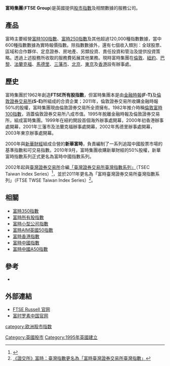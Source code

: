 {{Infobox_Company |
  company_name   = 富時集團 |
  company_logo   = |
  company_type   = [[私人公司|私人公司]] ([[倫敦證券交易所|倫敦證券交易所]]全資擁有) |
  company_slogan = The Index Company |
  foundation     = 1995 |
  location       = [[英國|英國]][[倫敦|倫敦]] |
  key_people     = Mark Makepeace, [[Chief_executive_officer|CEO]]<br>Paul Grimes, [[Chief_operating_officer|COO]] |
  num_employees  = |
  revenue        = £42百萬[[英鎊|GBP]] (2007)<ref name=LSE2007>{{harvnb|London Stock Exchange|2007|p=15}}</ref> |
  operating_income= |
  net_income     = £3.8百萬[[英鎊|GBP]] (2007)<ref name=LSE2007/> |
  industry       = [[金融|金融]]|
  products       = 金融指數|
  homepage       = [http://www.ftse.com/ www.ftse.com]
}}

'''富時集團'''('''FTSE Group''')是英國提供[[股市指數|股市指數]]及相關數據的服務公司。

==產品==
富時主要經營[[富時100指數|富時100指數]]、[[富時250指數|富時250指數]]及其他超過120,000種指數數據，當中600種指數數據為實時報價指數。除指數數據外，還有七個收入類別：全球股票、區域和合作夥伴、定息證券、房地產、另類投資、責任投資和管治及提供投資策略。透過上述股務所收取的服務費拓展其他業務。現時富時集團在[[倫敦|倫敦]]、[[紐約|紐約]]、[[巴黎|巴黎]]、[[法蘭克福|法蘭克福]]、[[馬德里|馬德里]]、[[三藩市|三藩市]]、[[北京|北京]]、[[東京|東京]]及[[香港|香港]]設有辦事處。

==歷史==
富時集團於1962年創造'''FTSE所有股指數'''，但富時集團本是由[[金融時報|金融時報]]'''(F-T)'''及[[倫敦證券交易所|倫敦證券交易所]]'''(S-E)'''所組成的合資企業；2011年，倫敦證券交易所收購金融時報50%的股權，富時集團現由倫敦證券交易所全資擁有。1982年推介時稱[[倫敦富時100指數|倫敦富時100指數]]，涵蓋倫敦證券交易所八成市值。1995年脫離金融時報及倫敦證券交易所，組成富時集團。1999年在紐約開設首個海外辦事處開幕，2000年初香港辦事處開幕，2001年三藩市及法蘭克福辦事處開幕，2002年馬德里辦事處開幕，2003年東京辦事處開幕。

2000年與[[新華財經|新華財經]]組成合營的'''新華富時'''，負責編制了一系列追蹤中國股票市場的基準指數和可交易指數。2010年9月，富時集團收購新華財經的50%股權，新華富時指數系列正式更名為富時中國指數系列。

2002年起與[[臺灣證券交易所|臺灣證券交易所]]合編[[臺灣ETF|「臺灣證券交易所臺灣指數系列」]]（TSEC Taiwan Index Series）<ref>{{Cite web |url=http://www.twse.com.tw/ch/products/download/IntroTSECTaiwanIndex-Tw.pdf |title=臺灣證券交易所與富時指數有限公司合編之臺灣指數系列 |access-date=2010-10-02 |archive-date=2011-01-24 |archive-url=https://web.archive.org/web/20110124131541/http://www.twse.com.tw/ch/products/download/IntroTSECTaiwanIndex-Tw.pdf |dead-url=yes }}</ref>，並於2011年更名為「富時臺灣證券交易所臺灣指數系列」（FTSE TWSE Taiwan Index Series）<ref>[http://money.chinatimes.com/news/news-content.aspx?id=20101001001514&cid=1203 《證交所》富時：臺灣指數更名為「富時臺灣證券交易所臺灣指數」]{{Dead link|date=2019年10月 |bot=InternetArchiveBot |fix-attempted=yes }}</ref>。

==相關==
* [[富時350指數|富時350指數]]
* [[富時所有股指數|富時所有股指數]]
* [[富時小型公司指數|富時小型公司指數]]
* [[富時AIM英國50指數|富時AIM英國50指數]]
* [[富時香港指數|富時香港指數]]
* [[富時中國指數|富時中國指數]]
* [[富時中國A50指數|富時中國A50指數]]

==參考==
{{reflist}}
* {{Citation
 |last        = London Stock Exchange
 |title       = Interim Report: Six months ended 30 September 2007
 |year        = 2007
 |url         = http://www.londonstockexchange-ir.com/lse/finperformance/reports/results/ir07/ir07.pdf
 |deadurl     = yes
 |archiveurl  = https://web.archive.org/web/20080827160252/http://www.londonstockexchange-ir.com/lse/finperformance/reports/results/ir07/ir07.pdf
 |archivedate = 2008年8月27日
 |accessdate  = 2008年3月24日
}}

==外部連結==
* [https://www.ftserussell.com/ FTSE Russell 官网] {{Wayback|url=https://www.ftserussell.com/ |date=20201016111732 }}
* [http://www.ftserussell.cn/ 富时罗素中国官网] {{Wayback|url=http://www.ftserussell.cn/ |date=20200723110816 }}

[[Category:英國股市|Category:英國股市]]
[[Category:1995年英國建立|Category:1995年英國建立]]
[[category:欧洲股市指数|category:欧洲股市指数]]